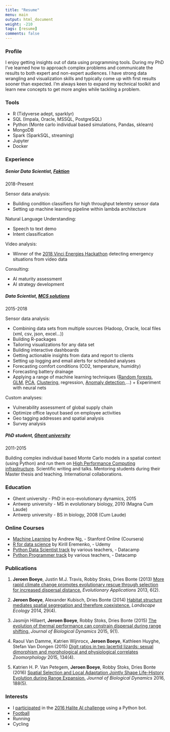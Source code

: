 ```yaml
---
title: "Resume"
menu: main
output: html_document
weight: -210
tags: [resume]
comments: false
---
```


### Profile

I enjoy getting insights out of data using programming tools. During my PhD I've learned how to approach complex problems and communicate the results to both expert and non-expert audiences. I have strong data wrangling and visualization skills and typically come up with first results sooner than expected. I'm always keen to expand my technical toolkit and learn new concepts to get more angles while tackling a problem.


### Tools

* R (Tidyverse adept, sparklyr)
* SQL (Impala, Oracle, MSSQL, PostgreSQL)
* Python (Monte carlo individual based simulations, Pandas, sklearn)
* MongoDB
* Spark (SparkSQL, streaming)
* Jupyter
* Docker

### Experience

##### Senior Data Scientist, [Faktion](https://www.faktion.com/)
2018-Present

Sensor data analysis:

* Building condition classifiers for high throughput telemtry sensor data
* Setting up machine learning pipeline within lambda architecture

Natural Language Understanding:

* Speech to text demo
* Intent classification

Video analysis:

* Winner of the [2018 Vinci Energies Hackathon](https://www.faction.xyz/human-activity-capturer-and-klassifier-wins-first-prize-at-vinci-energies-hackathon/) detecting emergency situations from video data

Consulting:

* AI maturity assessment 
* AI strategy development

##### Data Scientist, [MCS solutions](https://www.mcssolutions.com/)
2015-2018
 
Sensor data analysis:

* Combining data sets from multiple sources (Hadoop, Oracle, local files (xml, csv, json, excel...))
* Building R-packages
* Tailoring visualizations for any data set
* Building interactive dashboards
* Getting actionable insights from data and report to clients
* Setting up logging and email alerts for scheduled analyses
* Forecasting comfort conditions (CO2, temperature, humidity)
* Forecasting battery drainage
* Applying a range of machine learning techniques ([Random forests](https://en.wikipedia.org/wiki/Random_forest), [GLM](https://en.wikipedia.org/wiki/Generalized_linear_model), [PCA](https://en.wikipedia.org/wiki/Principal_component_analysis), [Clustering](https://en.wikipedia.org/wiki/K-means_clustering), regression, [Anomaly detection](https://en.wikipedia.org/wiki/Anomaly_detection),...) + Experiment with neural nets

Custom analyses:

* Vulnerability assessment of global supply chain
* Optimize office layout based on employee activities
* Geo tagging addresses and spatial analysis
* Survey analysis

##### PhD student, [Ghent university](http://www.ecology.ugent.be/terec/)
2011-2015
 
Building complex individual based Monte Carlo models in a spatial context (using Python) and run them on [High Performance Computing infrastructure](https://www.ugent.be/hpc/en). Scientific writing and talks. Mentoring students during their Master thesis and teaching. International collaborations.

### Education

* Ghent university - PhD in eco-evolutionary dynamics, 2015
* Antwerp university - MS in evolutionary biology, 2010 (Magna Cum Laude)
* Antwerp university - BS in biology, 2008 (Cum Laude)

### Online Courses

* [Machine Learning](/files/Coursera_machine_learning.pdf) by Andrew Ng, - Stanford Online (Coursera)
* [R for data science](/figs/udemy_R_data_science.jpg) by Kirill Eremenko, - Udemy
* [Python Data Scientist track](https://www.datacamp.com/statement-of-accomplishment/track/44a5321ee748768340d8691ca3964cf9bf11eedc) by various teachers, - Datacamp
* [Python Programmer track](https://www.datacamp.com/statement-of-accomplishment/track/2f4f712243746878e61b9fd60e6bcb695b205ac0) by various teachers, - Datacamp

### Publications

1. **Jeroen Boeye**, Justin M.J. Travis, Robby Stoks, Dries Bonte (2013) [More rapid climate change promotes evolutionary rescue through selection for increased dispersal distance.](http://onlinelibrary.wiley.com/doi/10.1111/eva.12004/full) *Evolutionary Applications* 2013, 6(2).

2. **Jeroen Boeye**, Alexander Kubisch, Dries Bonte (2014) [Habitat structure mediates spatial segregation and therefore coexistence.](https://link.springer.com/article/10.1007/s10980-014-0010-6) *Landscape Ecology* 2014, 29(4).

3. Jasmijn Hillaert, **Jeroen Boeye**, Robby Stoks, Dries Bonte (2015) [The evolution of thermal performance can constrain dispersal during range shifting.](http://www.tandfonline.com/doi/abs/10.1080/17513758.2015.1078503) *Journal of Biological Dynamics* 2015, 9(1).

4. Raoul Van Damme, Katrien Wijnrocx, **Jeroen Boeye**, Kathleen Huyghe, Stefan Van Dongen (2015) [Digit ratios in two lacertid lizards: sexual dimorphism and morphological and physiological correlates](https://link.springer.com/article/10.1007/s00435-015-0275-6) *Zoomorphology* 2015, 134(4).

5. Katrien H. P. Van Petegem, **Jeroen Boeye**, Robby Stoks, Dries Bonte (2016) [Spatial Selection and Local Adaptation Jointly Shape Life-History Evolution during Range Expansion.](http://www.journals.uchicago.edu/doi/abs/10.1086/688666#fn2) *Journal of Biological Dynamics* 2016, 188(5).

### Interests

* I [participated](https://2016.halite.io/user.php?userID=4991) in the [2016 Halite AI challenge](https://2016.halite.io/index.php) using a Python bot.
* [Football](/figs/football.jpg)
* Running
* Cycling
